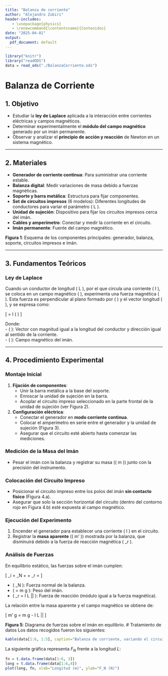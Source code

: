 ```yaml
---
title: "Balanza de corriente"
author: "Alejandro Zubiri"
header-includes:
   - \usepackage{physics}
   - \renewcommand{\contentsname}{Contenidos}
date: "2025-04-01"
output:
  pdf_document: default
---
```

```r
library("knitr")
library("readODS")
data = read_ods("./BalanzaCorriente.ods")
```

# Balanza de Corriente

## 1. Objetivo  
- Estudiar la **ley de Laplace** aplicada a la interacción entre corrientes eléctricas y campos magnéticos.  
- Determinar experimentalmente el **módulo del campo magnético** generado por un imán permanente.  
- Observar y analizar el **principio de acción y reacción** de Newton en un sistema magnético.  

---

## 2. Materiales  
- **Generador de corriente continua**: Para suministrar una corriente estable.  
- **Balanza digital**: Medir variaciones de masa debido a fuerzas magnéticas.  
- **Soporte y barra metálica**: Estructura para fijar componentes.  
- **Set de circuitos impresos** (6 modelos): Diferentes longitudes de conductores para variar el parámetro \( L \).  
- **Unidad de sujeción**: Dispositivo para fijar los circuitos impresos cerca del imán.  
- **Cables y amperímetro**: Conectar y medir la corriente en el circuito.  
- **Imán permanente**: Fuente del campo magnético.  

**Figura 1**: Esquema de los componentes principales: generador, balanza, soporte, circuitos impresos e imán.

---

## 3. Fundamentos Teóricos  

### Ley de Laplace  
Cuando un conductor de longitud \( L \), por el que circula una corriente \( I \), se coloca en un campo magnético \( \vec{B} \), experimenta una fuerza magnética \( \vec{F} \). Esta fuerza es perpendicular al plano formado por \( \vec{B} \) y el vector longitud \( \vec{L} \), y se expresa como:  

\[
\vec{F} = I \cdot (\vec{L} \times \vec{B})
\]  

Donde:  
- \( \vec{L} \): Vector con magnitud igual a la longitud del conductor y dirección igual al sentido de la corriente.  
- \( \vec{B} \): Campo magnético del imán.  

---

## 4. Procedimiento Experimental  

### Montaje Inicial  
1. **Fijación de componentes**:  
   - Unir la barra metálica a la base del soporte.  
   - Enroscar la unidad de sujeción en la barra.  
   - Acoplar el circuito impreso seleccionado en la parte frontal de la unidad de sujeción (ver Figura 2).  

2. **Configuración eléctrica**:  
   - Conectar el generador en **modo corriente continua**.  
   - Colocar el amperímetro en serie entre el generador y la unidad de sujeción (Figura 3).  
   - Asegurar que el circuito esté abierto hasta comenzar las mediciones.  

### Medición de la Masa del Imán  
- Pesar el imán con la balanza y registrar su masa (\( m \)) junto con la precisión del instrumento.  

### Colocación del Circuito Impreso  
- Posicionar el circuito impreso entre los polos del imán **sin contacto físico** (Figura 4.a).  
- Asegurar que solo la sección horizontal del circuito (dentro del contorno rojo en Figura 4.b) esté expuesta al campo magnético.  

### Ejecución del Experimento  
1. Encender el generador para establecer una corriente \( I \) en el circuito.  
2. Registrar la **masa aparente** (\( m' \)) mostrada por la balanza, que disminuirá debido a la fuerza de reacción magnética \( \vec{F}_r \).  

### Análisis de Fuerzas  
En equilibrio estático, las fuerzas sobre el imán cumplen:  

\[
\sum \vec{F}_i = \vec{F}_N + \vec{P} + \vec{F}_r = \vec{0}
\]  

- \( \vec{F}_N \): Fuerza normal de la balanza.  
- \( \vec{P} = m \cdot g \): Peso del imán.  
- \( \vec{F}_r = I \cdot L \cdot |\vec{B}| \): Fuerza de reacción (módulo igual a la fuerza magnética).  

La relación entre la masa aparente y el campo magnético se obtiene de:  

\[
m' \cdot g = m \cdot g - I \cdot L \cdot |\vec{B}|
\]  

**Figura 5**: Diagrama de fuerzas sobre el imán en equilibrio. 
# Tratamiento de datos
Los datos recogidos fueron los siguientes:
```r
kable(data[1:6, 1:5], caption="Balanza de corriente, variando el circuito.")
```
La siguiente gráfica representa $F_N$ frente a la longitud $L$:

```r
fn = t.data.frame(data[1:6, 3])
long = t.data.frame(data[1:6,4])
plot(long, fn, xlab="Longitud (m)", ylab="F_N (N)")
```

